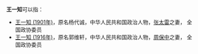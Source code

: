'''王一知'''可以指：
* [[王一知_(1901年)|王一知 (1901年)]]，原名杨代诚，中华人民共和国政治人物，[[张太雷|张太雷]]之妻，<!--第几届？-->全国政协委员
* [[王一知_(1916年)|王一知 (1916年)]]，原名郭维轩，中华人民共和国政治人物，[[周保中|周保中]]之妻，<!--第几届？-->全国政协委员

{{disambig}}